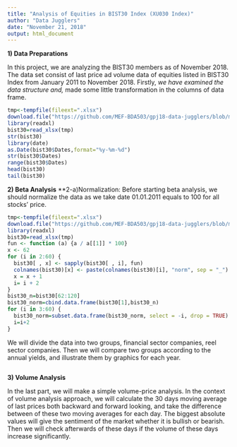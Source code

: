 ---
title: "Analysis of Equities in BIST30 Index (XU030 Index)"
author: "Data Jugglers"
date: "November 21, 2018"
output: html_document
---

**1) Data Preparations**

In this project, we are analyzing the BIST30 members as of November 2018. The data set consist of last price ad volume data of equities listed in BIST30 Index from January 2011 to November 2018.
Firstly, 
*we have examined the data structure and, 
*made some little transformation in the columns of data frame.

```{r}
tmp<-tempfile(fileext=".xlsx")
download.file("https://github.com/MEF-BDA503/gpj18-data-jugglers/blob/master/XU030_v2.xlsx?raw=true",destfile=tmp,mode='wb')
library(readxl)
bist30=read_xlsx(tmp)
str(bist30)
library(date)
as.Date(bist30$Dates,format="%y-%m-%d")
str(bist30$Dates)
range(bist30$Dates)
head(bist30)
tail(bist30)
```

**2) Beta Analysis**
**2-a)Normalization:
Before starting beta analysis, we should normalize the data as we take date 01.01.2011 equals to 100 for all stocks' price.

```{r}
tmp<-tempfile(fileext=".xlsx")
download.file("https://github.com/MEF-BDA503/gpj18-data-jugglers/blob/master/XU030_v2.xlsx?raw=true",destfile=tmp,mode='wb')
library(readxl)
bist30=read_xlsx(tmp)
fun <- function (a) {a / a[[1]] * 100}
x <- 62
for (i in 2:60) { 
  bist30[ , x] <- sapply(bist30[ , i], fun)
  colnames(bist30)[x] <- paste(colnames(bist30)[i], "norm", sep = "_")
  x = x + 1 
  i= i + 2 
}
bist30_n=bist30[62:120]
bist30_norm=cbind.data.frame(bist30[1],bist30_n)
for (i in 3:60) { 
  bist30_norm=subset.data.frame(bist30_norm, select = -i, drop = TRUE)
  i=i+2
}

```


We will divide the data into two groups, financial sector companies, reel sector companies. Then we will compare two groups according to the annual yields, and illustrate them by graphics for each year. 
```{r}

```

**3) Volume Analysis**

In the last part, we will make a simple volume-price analysis. In the context of volume analysis approach, we will calculate the 30 days moving average of last prices both backward and forward looking, and take the difference between of these two moving averages for each day. The biggest absolute values will give the sentiment of the market whether it is bullish or bearish. Then we will check afterwards of these days if the volume of these days increase significantly.

```{r}

```

